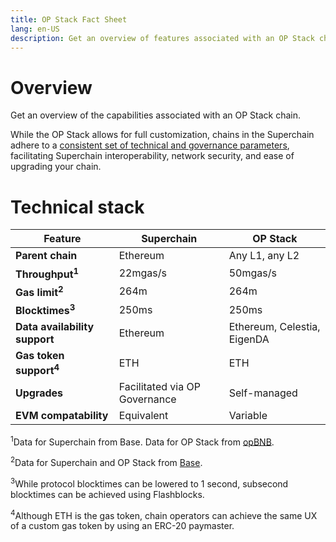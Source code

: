 ```yaml
---
title: OP Stack Fact Sheet
lang: en-US
description: Get an overview of features associated with an OP Stack chain
---
```


# Overview
Get an overview of the capabilities associated with an OP Stack chain.

While the OP Stack allows for full customization, chains in the Superchain adhere to a [consistent set of technical and governance parameters](/superchain/blockspace-charter), facilitating Superchain interoperability, network security, and ease of upgrading your chain.

# Technical stack
| Feature                            | Superchain                    | OP Stack                    |
| ---------------------------------- | ----------------------------- | --------------------------- |
| **Parent chain**                   | Ethereum                      | Any L1, any L2              |
| **Throughput<sup>1</sup>**         | 22mgas/s                      | 50mgas/s                    |
| **Gas limit<sup>2</sup>**          | 264m                          | 264m                        |
| **Blocktimes<sup>3</sup>**         | 250ms                         | 250ms                       |
| **Data availability support**      | Ethereum                      | Ethereum, Celestia, EigenDA |
| **Gas token support<sup>4</sup>**  | ETH                           | ETH                         |
| **Upgrades**                       | Facilitated via OP Governance | Self-managed                |
| **EVM compatability**              | Equivalent                    | Variable                    |

<sup>1</sup>Data for Superchain from Base. Data for OP Stack from [opBNB](https://docs.bnbchain.org/bnb-opbnb/core-concepts/opbnb-metrics/).

<sup>2</sup>Data for Superchain and OP Stack from [Base](https://etherscan.io/address/0x73a79Fab69143498Ed3712e519A88a918e1f4072#readProxyContract).

<sup>3</sup>While protocol blocktimes can be lowered to 1 second, subsecond blocktimes can be achieved using Flashblocks.

<sup>4</sup>Although ETH is the gas token, chain operators can achieve the same UX of a custom gas token by using an ERC-20 paymaster.

